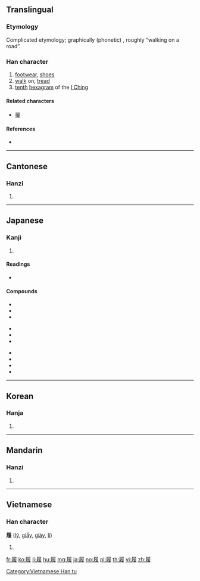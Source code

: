 ==Translingual==

===Etymology===
Complicated etymology; graphically (phonetic) {{Han compound|尸|復|t2=return}}, roughly “walking on a road”.

===Han character===
{{Han char|rn=44|rad=尸|as=12|sn=15|four=77247|canj=SHOE|ids=⿸尸復}}

# [[footwear]], [[shoes]]
# [[walk]] on, [[tread]]
# [[tenth]] [[hexagram]] of the [[I Ching]]

====Related characters====
* [[覆]]

====References====
* {{Han ref|kx=0303.410|dkj=07799|dj=0602.010|hdz=20980.030|uh=5C65|ud=23653|bh=BC69|bd=48233}}

----

==Cantonese==

===Hanzi===
{{yue-hanzi|jyut=[[lei5]], [[leoi5]]|y=lei5, leui5}}

# {{defn|lang=yue|sort=尸12}}

----

==Japanese==

===Kanji===
{{ja-kanji|grade=c|rs=尸12}}

# {{defn|lang=ja|sort=尸12}}

====Readings====
* {{ja-readings|on=[[り]] (ri)|kun=[[はく]] (haku), [[くつ]] (kutsu), [[ふむ]] (fumu)}}

====Compounds====
{{top3}}
* {{l|ja|sc=Jpan|履行|tr=りこう, rikō}}
* {{l|ja|sc=Jpan|履修|tr=りしゅう, rishū}}
* {{l|ja|sc=Jpan|履新|tr=りしん, rishin}}
{{mid3}}
* {{l|ja|sc=Jpan|履践|tr=りせん, risen}}
* {{l|ja|sc=Jpan|履端|tr=りたん, ritan}}
* {{l|ja|sc=Jpan|履道応乾|tr=りどうおうけん, ridōōken}}
{{mid3}}
* {{l|ja|sc=Jpan|履約|tr=りやく, riyaku}}
* {{l|ja|sc=Jpan|履歴|tr=りれき, rireki}}
* {{m|ja|履く||to wear (on the lower body)|tr=はく, haku|sc=Jpan}}
* {{m|ja|草履||[[zori]]|tr=ぞうり, zōri|sc=Jpan}}
{{bottom}}

----

==Korean==

===Hanja===
{{ko-hanja|hangeul=리|rv=ri|mr=ri}}

# {{defn|lang=ko|sort=尸12}}

----

==Mandarin==

===Hanzi===
{{cmn-hanzi|pin=[[lǚ]] ([[lü3]])|wg=lü<sup>3</sup>}}

# {{defn|lang=cmn|sort=尸12}}

----

==Vietnamese==

===Han character===
'''履''' ([[lý]], [[giầy]], [[giày]], [[lí]])

# {{defn|lang=vi}}

[[Category:Vietnamese Han tu]]

[[fr:履]]
[[ko:履]]
[[li:履]]
[[hu:履]]
[[mg:履]]
[[ja:履]]
[[no:履]]
[[pl:履]]
[[th:履]]
[[vi:履]]
[[zh:履]]